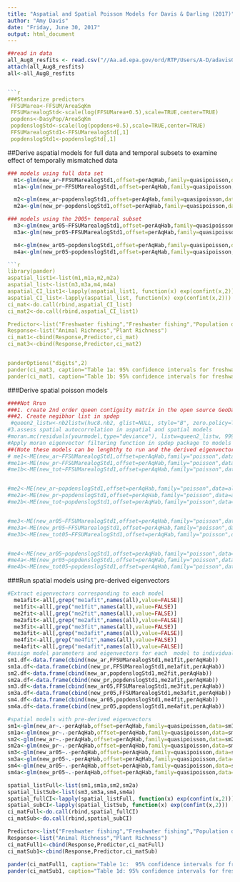---
title: "Aspatial and Spatial Poisson Models for Davis & Darling (2017)"
author: "Amy Davis"
date: "Friday, June 30, 2017"
output: html_document
---

```{r}
##read in data
all_Aug8_resfits <- read.csv("//Aa.ad.epa.gov/ord/RTP/Users/A-D/adavis03/Net MyDocuments/Projects/EPA_Invasives/popVsRecDemd/data/ManuscriptFinalData/all_Aug8_resfits.csv")
attach(all_Aug8_resfits)
all<-all_Aug8_resfits


```{r}
###Standarize predictors
 FFSUMarea<-FFSUM/AreaSqKm
 FFSUMarealogStd<-scale(log(FFSUMarea+0.5),scale=TRUE,center=TRUE)
 popdens<-DasyPop/AreaSqKm
 popdenslogStd<-scale(log(popdens+0.5),scale=TRUE,center=TRUE)
 FFSUMarealogStd1<-FFSUMarealogStd[,1]
 popdenslogStd1<-popdenslogStd[,1]
```
##Derive aspatial models for full data and temporal subsets to examine effect of temporally  mismatched data
```{r}
### models using full data set
  m1<-glm(new_ar~FFSUMarealogStd1,offset=perAqHab,family=quasipoisson,data=all)
  m1a<-glm(new_pr~FFSUMarealogStd1,offset=perAqHab,family=quasipoisson,data=all)

  m2<-glm(new_ar~popdenslogStd1,offset=perAqHab,family=quasipoisson,data=all)
  m2a<-glm(new_pr~popdenslogStd1,offset=perAqHab,family=quasipoisson,data=all)

### models using the 2005+ temporal subset
  m3<-glm(new_ar05~FFSUMarealogStd1,offset=perAqHab,family=quasipoisson,data=all)
  m3a<-glm(new_pr05~FFSUMarealogStd1,offset=perAqHab,family=quasipoisson,data=all)

  m4<-glm(new_ar05~popdenslogStd1,offset=perAqHab,family=quasipoisson,data=all)
  m4a<-glm(new_pr05~popdenslogStd1,offset=perAqHab,family=quasipoisson,data=all)

```{r pander, echo=FALSE,message=FALSE, warning=FALSE}
library(pander)
aspatial_list1<-list(m1,m1a,m2,m2a)
aspatial_list<-list(m3,m3a,m4,m4a)
aspatial_CI_list1<-lapply(aspatial_list1, function(x) exp(confint(x,2)))
aspatial_CI_list<-lapply(aspatial_list, function(x) exp(confint(x,2)))
ci_mat<-do.call(rbind,aspatial_CI_list)
ci_mat2<-do.call(rbind,aspatial_CI_list1)

Predictor<-list("Freshwater fishing","Freshwater fishing","Population density","Population density")
Response<-list("Animal Richness","Plant Richness")
ci_mat1<-cbind(Response,Predictor,ci_mat)
ci_mat3<-cbind(Response,Predictor,ci_mat2)


panderOptions("digits",2)
pander(ci_mat3, caption="Table 1a: 95% confidence intervals for freshwater fishing and population density using aspatial GLMs with the full dataset")
pander(ci_mat1, caption="Table 1b: 95% confidence intervals for freshwater fishing and population density using aspatial GLMs with the 2005+ temporal subset")
```       
###Derive spatial poisson models 
```{r}
####Not Rrun
###1. create 2nd order queen contiguity matrix in the open source GeoDa available from: https://geodacenter.github.io/
###2. Create negibhor list in spdep
 #queen2_listw<-nb2listw(huc8.nb2, glist=NULL, style="B", zero.policy=TRUE)
#3.assess spatial autocorrelation in aspatial and spatial models
#moran.mc(residuals(yourmodel,type="deviance"), listw=queen2_listw, 999, zero.policy=TRUE, alternative="greater")
#Apply moran eigenvector filtering function in spdep package to models using full data and 2005+ subset
##(Note these models can be lenghthy to run and the derived eigenvectors for each model are included with the data, see below)
# me1<-ME(new_ar~FFSUMarealogStd1,offset=perAqHab,family="poisson",data=all,listw=queen2_listw,alpha=0.2,stdev=TRUE,verbose=FALSE)
#me1a<-ME(new_pr~FFSUMarealogStd1,offset=perAqHab,family="poisson",data=all,listw=queen2_listw,alpha=0.2,stdev=TRUE,verbose=FALSE)
#me1b<-ME(new_tot~FFSUMarealogStd1,offset=perAqHab,family="poisson",data=all,listw=queen2_listw,alpha=0.2,stdev=TRUE,verbose=FALSE)


#me2<-ME(new_ar~popdenslogStd1,offset=perAqHab,family="poisson",data=all,listw=queen2_listw,alpha=0.2,stdev=TRUE,verbose=FALSE)
#me2a<-ME(new_pr~popdenslogStd1,offset=perAqHab,family="poisson",data=all,listw=queen2_listw,alpha=0.2,stdev=TRUE,verbose=FALSE)
#me2b<-ME(new_tot~popdenslogStd1,offset=perAqHab,family="poisson",data=all,listw=queen2_listw,alpha=0.2,stdev=TRUE,verbose=FALSE)


#me3<-ME(new_ar05~FFSUMarealogStd1,offset=perAqHab,family="poisson",data=all,listw=queen2_listw,alpha=0.2,stdev=TRUE,verbose=FALSE)
#me3a<-ME(new_pr05~FFSUMarealogStd1,offset=perAqHab,family="poisson",data=all,listw=queen2_listw,alpha=0.2,stdev=TRUE,verbose=FALSE)
#me3b<-ME(new_tot05~FFSUMarealogStd1,offset=perAqHab,family="poisson",data=all,listw=queen2_listw,alpha=0.2,stdev=TRUE,verbose=FALSE)


#me4<-ME(new_ar05~popdenslogStd1,offset=perAqHab,family="poisson",data=all,listw=queen2_listw,alpha=0.2,stdev=TRUE,verbose=FALSE)
#me4a<-ME(new_pr05~popdenslogStd1,offset=perAqHab,family="poisson",data=all,listw=queen2_listw,alpha=0.2,stdev=TRUE,verbose=FALSE)
#me4b<-ME(new_tot05~popdenslogStd1,offset=perAqHab,family="poisson",data=all,listw=queen2_listw,alpha=0.2,stdev=TRUE,verbose=FALSE)
```
###Run spatial models using pre-derived eigenvectors
```{r}
#Extract eigenvectors corresponding to each model
  me1afit<-all[,grep("me1afit",names(all),value=FALSE)]
  me1fit<-all[,grep("me1fit",names(all),value=FALSE)]
  me2fit<-all[,grep("me2fit",names(all),value=FALSE)]
  me2afit<-all[,grep("me2afit",names(all),value=FALSE)]
  me3fit<-all[,grep("me3fit",names(all),value=FALSE)]
  me3afit<-all[,grep("me3afit",names(all),value=FALSE)]
  me4fit<-all[,grep("me4fit",names(all),value=FALSE)]
  me4afit<-all[,grep("me4afit",names(all),value=FALSE)]
#assign model parameters and eigenvectors for each  model to individual dataframes
sm1.df<-data.frame(cbind(new_ar,FFSUMarealogStd1,me1fit,perAqHab))
sm1a.df<-data.frame(cbind(new_pr,FFSUMarealogStd1,me1afit,perAqHab))
sm2.df<-data.frame(cbind(new_ar,popdenslogStd1,me2fit,perAqHab))
sm2a.df<-data.frame(cbind(new_pr,popdenslogStd1,me2afit,perAqHab))
sm3.df<-data.frame(cbind(new_ar05,FFSUMarealogStd1,me3fit,perAqHab))
sm3a.df<-data.frame(cbind(new_pr05,FFSUMarealogStd1,me3afit,perAqHab))
sm4.df<-data.frame(cbind(new_ar05,popdenslogStd1,me4fit,perAqHab))
sm4a.df<-data.frame(cbind(new_pr05,popdenslogStd1,me4afit,perAqHab))

#spatial models with pre-derived eigenvectors
sm1<-glm(new_ar~.-perAqHab,offset=perAqHab,family=quasipoisson,data=sm1.df)
sm1a<-glm(new_pr~.-perAqHab,offset=perAqHab,family=quasipoisson,data=sm1a.df)
sm2<-glm(new_ar~.-perAqHab,offset=perAqHab,family=quasipoisson,data=sm2.df)
sm2a<-glm(new_pr~.-perAqHab,offset=perAqHab,family=quasipoisson,data=sm2a.df)
sm3<-glm(new_ar05~.-perAqHab,offset=perAqHab,family=quasipoisson,data=sm3.df)
sm3a<-glm(new_pr05~.-perAqHab,offset=perAqHab,family=quasipoisson,data=sm3a.df)
sm4<-glm(new_ar05~.-perAqHab,offset=perAqHab,family=quasipoisson,data=sm4.df)
sm4a<-glm(new_pr05~.-perAqHab,offset=perAqHab,family=quasipoisson,data=sm4a.df)
```

```{r, echo=FALSE,message=FALSE, warning=FALSE}
spatial_listFull<-list(sm1,sm1a,sm2,sm2a)
spatial_listSub<-list(sm3,sm3a,sm4,sm4a)
spatial_fullCI<-lapply(spatial_listFull, function(x) exp(confint(x,2)))
spatial_subCI<-lapply(spatial_listSub, function(x) exp(confint(x,2)))
ci_matFull<-do.call(rbind,spatial_fullCI)
ci_matSub<-do.call(rbind,spatial_subCI)

Predictor<-list("Freshwater fishing","Freshwater fishing","Population density","Population density")
Response<-list("Animal Richness","Plant Richness")
ci_matFull1<-cbind(Response,Predictor,ci_matFull)
ci_matSub1<-cbind(Response,Predictor,ci_matSub)
 
pander(ci_matFull1, caption="Table 1c:  95% confidence intervals for freshwater fishing and population density using spatial Poisson models with the full dataset")
pander(ci_matSub1, caption="Table 1d: 95% confidence intervals for freshwater fishing and population density using spatial Poisson models with the 2005+ temporal subset")
```